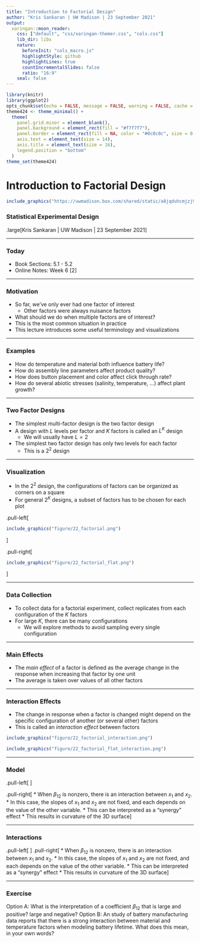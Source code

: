 ```yaml
---
title: "Introduction to Factorial Design"
author: "Kris Sankaran | UW Madison | 23 September 2021"
output:
  xaringan::moon_reader:
    css: ["default", "css/xaringan-themer.css", "cols.css"]
    lib_dir: libs
    nature:
      beforeInit: "cols_macro.js"
      highlightStyle: github
      highlightLines: true
      countIncrementalSlides: false
      ratio: "16:9"
    seal: false  
---
```


```r
library(knitr)
library(ggplot2)
opts_chunk$set(echo = FALSE, message = FALSE, warning = FALSE, cache = TRUE, dpi = 200, fig.width = 2, fig.height = 1, dev = 'svg', dev.args = list(bg = "transparent"))
theme424 <- theme_minimal() + 
  theme(
    panel.grid.minor = element_blank(),
    panel.background = element_rect(fill = "#f7f7f7"),
    panel.border = element_rect(fill = NA, color = "#0c0c0c", size = 0.6),
    axis.text = element_text(size = 14),
    axis.title = element_text(size = 16),
    legend.position = "bottom"
  )
theme_set(theme424)
```

# Introduction to Factorial Design

```r
include_graphics("https://uwmadison.box.com/shared/static/a8jqduhcmjzj9re22a81236k3enbtzzn.png")
```
### Statistical Experimental Design

.large[Kris Sankaran | UW Madison | 23 September 2021]

---

### Today

* Book Sections: 5.1 - 5.2
* Online Notes: Week 6 [2]

---

### Motivation

* So far, we've only ever had one factor of interest
  - Other factors were always nuisance factors
* What should we do when multiple factors are of interest?
 - This is the most common situation in practice
* This lecture introduces some useful terminology and visualizations

---

### Examples

* How do temperature and material both influence battery life?
* How do assembly line parameters affect product quality?
* How does button placement and color affect click through rate?
* How do several abiotic stresses (salinity, temperature, ...) affect plant
growth?

---

### Two Factor Designs

* The simplest multi-factor design is the two factor design
* A design with $L$ levels per factor and $K$ factors is called an $L^K$ design
  - We will usually have $L = 2$
* The simplest two factor design has only two levels for each factor
  - This is a $2^2$ design
  
---

### Visualization

* In the $2^2$ design, the configurations of factors can be organized as corners
on a square
* For general $2^K$ designs, a subset of factors has to be chosen for each plot
    
.pull-left[
```r
include_graphics("figure/22_factorial.png")
```
]

.pull-right[
```r
include_graphics("figure/22_factorial_flat.png")
```
]

---

### Data Collection

* To collect data for a factorial experiment, collect replicates from each
configuration of the $K$ factors
* For large $K$, there can be many configurations
  - We will explore methods to avoid sampling every single configuration

---

### Main Effects

* The _main effect_ of a factor is defined as the average change in the response
when increasing that factor by one unit
* The average is taken over values of all other factors

---

### Interaction Effects

* The change in response when a factor is changed might depend on the specific
configuration of another (or several other) factors
* This is called an _interaction effect_ between factors

```r
include_graphics("figure/22_factorial_interaction.png")
```

```r
include_graphics("figure/22_factorial_flat_interaction.png")
```

---

### Model

.pull-left[
\begin{align*}
y = \beta_0 + \beta_1 x_1 + \beta_2 x_2 + \beta_{12} x_{1} x_{2}
\end{align*}
]

.pull-right[
* When $\beta_{12}$ is nonzero, there is an interaction between $x_1$ and $x_2$.
* In this case, the slopes of $x_1$ and $x_2$ are not fixed, and each depends on the value of the other variable.
* This can be interpreted as a "synergy" effect
* This results in curvature of the 3D surface
]

---

### Interactions

.pull-left[
\begin{align*}
y &= \beta_0 + \left(\beta_1 + x_{12}\right)x_1 + \beta_2 x_2 \\
  &= \beta_0 + \beta_1 x_1 + \left(\beta_2 + \beta_{12}x_{1}\right) x_2
\end{align*}
]
.pull-right[
* When $\beta_{12}$ is nonzero, there is an interaction between $x_1$ and $x_2$.
* In this case, the slopes of $x_1$ and $x_2$ are not fixed, and each depends on the value of the other variable.
* This can be interpreted as a "synergy" effect
* This results in curvature of the 3D surface
]

---

### Exercise

Option A: What is the interpretation of a coefficient $\beta_{12}$ that is large
and positive? large and negative?
Option B: An study of battery manufacturing data reports that there is a strong
interaction between material and temperature factors when modeling battery
lifetime. What does this mean, in your own words?